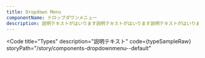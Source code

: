 ```yaml
---
title: Dropdown Menu
componentName: ドロップダウンメニュー
description: 説明テキストがはいります説明テキストがはいります説明テキストがはいります説明テキストがはいります説明テキストがはいります説明テキストがはいります説明テキストがはいります説明テキストがはいります
---
```



<Code
  title="Types"
  description="説明テキスト"
  code={typeSampleRaw}
  storyPath="/story/components-dropdownmenu--default"
>
  <TypeSample client:load />
</Code>
